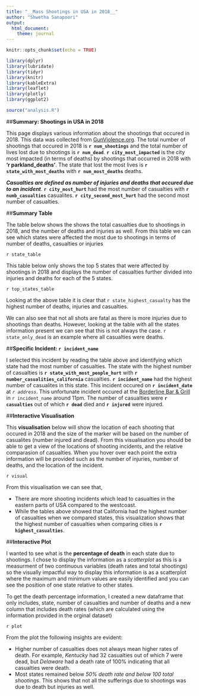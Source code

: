 ```yaml
---
title: "__Mass Shootings in USA in 2018__"
author: "Shwetha Sanapoori"
output: 
  html_document:
    theme: journal
---
```



```r
knitr::opts_chunk$set(echo = TRUE)

library(dplyr)
library(lubridate)
library(tidyr)
library(knitr)
library(kableExtra)
library(leaflet)
library(plotly)
library(ggplot2)

source("analysis.R")
```

##__Summary: Shootings in USA in 2018__ 

This page displays various information about the shootings that occured in 2018. This data was collected from [GunViolence.org](https://www.gunviolencearchive.org/reports/mass-shooting?year=2018). The total number of shootings that occured in 2018 is __`r num_shootings`__ and the total number of lives lost due to shootings is __`r num_dead`__. __`r city_most_impacted`__ is the city most impacted (in terms of deaths) by shootings that occurred in 2018 with __'r parkland_deaths'__. The state that lost the most lives is __`r state_with_most_deaths`__ with __`r num_most_deaths`__ deaths. 

__*Casualties are defined as number of injuries and deaths that occured due to an incident*__. __`r city_most_hurt`__ had the most number of casualties with __`r numb_casualties`__ casualites. __`r city_second_most_hurt`__ had the second most number of casualties. 

##__Summary Table__

The table below shows the shows the total casualties due to shootings in 2018, and the number of deaths and injuries as well. From this table we can see which states were affected the most due to shootings in terms of number of deaths, casualties or injuries 

`r state_table`

This table below only shows the top 5 states that were affected by shootings in 2018 and displays the number of casualties further divided into injuries and deaths for each of the 5 states. 

`r top_states_table`

Looking at the above table it is clear that `r state_highest_casualty` has the highest number of deaths, injuries and casualties. 

We can also see that not all shots are fatal as there is more injuries due to shootings than deaths. However, looking at the table with all the states information present we can see that this is not always the case. `r state_only_dead` is an example where all casualties were deaths. 

##__Specific Incident: `r incident_name`__

I selected this incident by reading the table above and identifying which state had the most number of casualties. The state with the highest number of casualties is __`r state_with_most_people_hurt`__ with __`r number_casualities_california`__ casualties. __`r incident_name`__ had the highest number of casualites in this state. This incident occured on __`r incident_date`__ at _`r address`_. This unfortunate incident occured at the [Borderline Bar & Grill](https://www.nytimes.com/2018/11/08/us/shooting-california-thousand-oaks.html) in `r incident_name` around 11pm. The number of casualties were __`r casualties`__ out of which __`r dead`__ died and __`r injured`__ were injured. 

##__Interactive Visualisation__ 

This __visualisation__ below will show the location of each shooting that occured in 2018 and the size of the marker will be based on the number of casualites (number injured and dead). From this visualisation you should be able to get a view of the locations of shooting incidents, and the relative comparasion of casualties.  When you hover over each point the extra information will be provided such as the number of injuries, number of deaths, and the location of the incident. 

`r visual` 

From this visualisation we can see that,

 * There are more shooting incidents which lead to casualties in the eastern parts of USA compared to the westcoast. 
 * While the tables above showed that California had the highest number of casualties when we compared states, this    visualization shows that the highest number of casualties when comparing cities is __`r highest_casualties`__. 
 
##__Interactive Plot__

I wanted to see what is the __percentage of death__ in each state due to shootings. I chose to display the information as a _scatterplot_ as this is a measurment of two continuous variables (death rates and total shootings) so the visually impactful way to display this information is as a  scatterplot where the maximum and minimum values are easily identified and you can see the position of one state relative to other states.  

To get the death percentage information, I created a new dataframe that only includes, state, number of casualties and number of deaths and a new column that includes death rates (which are calculated using the information provided in the orginal dataset)

`r plot` 

From the plot the following insights are evident: 

* Higher number of casualties does not always mean higher rates of death. For example, _Kentucky_ had 32 casualties out of which 7 were dead, but _Delaware_ had a death rate of 100% indicating that all casualties were death. 
* Most states remained below _50% death rate and below 100 total shootings_. This shows that not all the sufferings due to shootings was due to death but injuries as well. 

